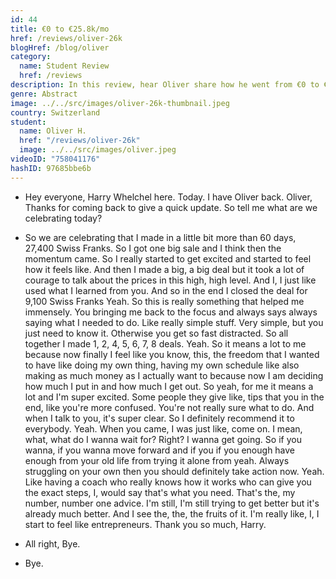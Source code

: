 ```yaml
---
id: 44
title: €0 to €25.8k/mo
href: /reviews/oliver-26k
blogHref: /blog/oliver
category:
  name: Student Review
  href: /reviews
description: In this review, hear Oliver share how he went from €0 to €25,800 in less than 60 days and then went on to quit his 9 to 5 job and become a full-time original abstract artist.
genre: Abstract
image: ../../src/images/oliver-26k-thumbnail.jpeg
country: Switzerland
student:
  name: Oliver H.
  href: "/reviews/oliver-26k"
  image: ../../src/images/oliver.jpeg
videoID: "758041176"
hashID: 97685bbe6b
---
```


- Hey everyone, Harry Whelchel here. Today. I have Oliver back. Oliver, Thanks for coming back to give a quick update. So tell me what are we celebrating today?

- So we are celebrating that I made in a little bit more than 60 days, 27,400 Swiss Franks. So I got one big sale and I think then the momentum came. So I really started to get excited and started to feel how it feels like. And then I made a big, a big deal but it took a lot of courage to talk about the prices in this high, high level. And I, I just like used what I learned from you. And so in the end I closed the deal for 9,100 Swiss Franks Yeah. So this is really something that helped me immensely. You bringing me back to the focus and always says always saying what I needed to do. Like really simple stuff. Very simple, but you just need to know it. Otherwise you get so fast distracted. So all together I made 1, 2, 4, 5, 6, 7, 8 deals. Yeah. So it means a lot to me because now finally I feel like you know, this, the freedom that I wanted to have like doing my own thing, having my own schedule like also making as much money as I actually want to because now I am deciding how much I put in and how much I get out. So yeah, for me it means a lot and I'm super excited. Some people they give like, tips that you in the end, like you're more confused. You're not really sure what to do. And when I talk to you, it's super clear. So I definitely recommend it to everybody. Yeah. When you came, I was just like, come on. I mean, what, what do I wanna wait for? Right? I wanna get going. So if you wanna, if you wanna move forward and if you if you enough have enough from your old life from trying it alone from yeah. Always struggling on your own then you should definitely take action now. Yeah. Like having a coach who really knows how it works who can give you the exact steps, I, would say that's what you need. That's the, my number, number one advice. I'm still, I'm still trying to get better but it's already much better. And I see the, the, the fruits of it. I'm really like, I, I start to feel like entrepreneurs. Thank you so much, Harry.

- All right, Bye.

- Bye.
